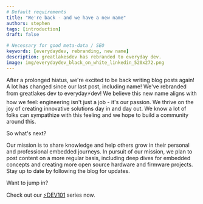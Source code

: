 ```yaml
---
# Default requirements
title: "We're back - and we have a new name"
authors: stephen
tags: [introduction]
draft: false

# Necessary for good meta-data / SEO
keywords: [everydaydev, rebranding, new name]
description: greatlakesdev has rebranded to everyday dev.
image: img/everydaydev_black_on_white_linkedin_520x272.png
---
```


After a prolonged hiatus, we're excited to be back writing blog posts again! A lot has changed since our last post, including
name! We've rebranded from greatlakes dev to everyday⚡dev! We believe this new name aligns with how we feel: engineering isn't just a job -
it's our passion. We thrive on the joy of creating innovative solutions day in and day out. We know a lot of folks can sympathize with this feeling and we hope to build a community around this.

So what's next?

Our mission is to share knowledge and help others grow in their personal and professional
embedded journeys. In pursuit of our mission, we plan to post content on a more regular basis, including deep dives for embedded concepts and creating more open source hardware and firmware projects.
Stay up to date by following the blog for updates.

Want to jump in?

Check out our [⚡DEV101](/blog/tags/dev-101) series now.